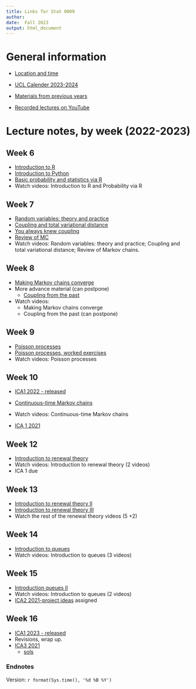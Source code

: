 ```yaml
---
title: Links for Stat 0009
author: 
date:  Fall 2023
output: html_document
---
```


# General information


* [Location and time](https://timetable.ucl.ac.uk/tt/moduleTimet.do?firstReq=Y&moduleId=STAT0009&acadYearFl=N)

* [UCL Calender 2023-2024](https://www.ucl.ac.uk/estates/sites/estates/files/ucl_academic_calendar_2023_2024.pdf)


*  [Materials from previous years](https://tsoo-math.github.io/ucl3/skeleton-stat9-2022.html)

*  [Recorded lectures on YouTube](https://tsoo-math.github.io/ucl2/YT.html)



# Lecture notes, by week (2022-2023)

## Week 6 

*  [Introduction to R](https://tsoo-math.github.io/ucl/intro-R.html)
*  [Introduction to Python](https://nbviewer.jupyter.org/url/tsoo-math.github.io/ucl2/intro-to-python.ipynb/%3Fflush_cache%3Dtrue)
*  [Basic probability and statistics via R](https://tsoo-math.github.io/ucl/prob-viaR.html)
*  Watch videos: Introduction to R and Probability via R


## Week 7

*  [Random variables: theory and practice](https://tsoo-math.github.io/ucl/randomTP.html)
*  [Coupling and total variational distance](https://tsoo-math.github.io/ucl/TV-lec.html)
*  [You always knew coupling](https://tsoo-math.github.io/ucl/coupling-rev.html)
*  [Review of MC](https://tsoo-math.github.io/ucl/reviewMC.html)
*  Watch videos:  Random variables: theory and practice; Coupling and total variational distance; Review of Markov chains.



## Week 8

*  [Making Markov chains converge](https://tsoo-math.github.io/ucl/markov-c.html)
* More advance material (can postpone)
  *  [Coupling from the past](https://tsoo-math.github.io/ucl/coupling-from-past-lec.html)
*  Watch videos:  
    - Making Markov chains converge
    - Coupling from the past (can postpone)





## Week 9

*  [Poisson processes](https://tsoo-math.github.io/ucl/poisson.html)
*  [Poisson processes, worked exercises](https://tsoo-math.github.io/ucl/poisson-ex.worked.html)
*  Watch videos: Poisson processes





## Week 10

* [ICA1 2022 - released](https://tsoo-math.github.io/ucl3/2022-ica1-stat9-release.html)

*  [Continuous-time Markov chains](https://tsoo-math.github.io/ucl/continuous-timeMC.html)
*  Watch videos:  Continuous-time Markov chains
*  [ICA 1 2021](https://tsoo-math.github.io/ucl2/2021-ica1-stat9-release.html)






## Week 12

* [Introduction to renewal theory](https://tsoo-math.github.io/ucl/intro-renewal.html)
* Watch videos:  Introduction to renewal theory (2 videos)
* ICA 1 due 



## Week 13

* [Introduction to renewal theory II](https://tsoo-math.github.io/ucl/intro-renewaltwo.html)
* [Introduction to renewal theory III](https://tsoo-math.github.io/ucl/intro-renewalthree.html)
*  Watch the rest of the renewal theory videos (5 +2)



## Week 14

* [Introduction to queues](https://tsoo-math.github.io/ucl/intro-queues.html) 
* Watch videos: Introduction to queues (3 videos)

## Week 15

* [Introduction queues II](https://tsoo-math.github.io/ucl/intro-queuestwo.html)
* Watch videos:  Introduction to queues (2 videos)
* [ICA2 2021-project ideas](https://tsoo-math.github.io/ucl2/ICAproject-ideas-2021.html) assigned

## Week 16

* [ICA1 2023 - released](https://tsoo-math.github.io/ucl3/2022-ica3-stat9-release.html)
* Revisions, wrap up.
* [ICA3 2021](https://tsoo-math.github.io/ucl2/2021-ica3-stat9-release.html) 
  * [sols](https://tsoo-math.github.io/ucl3/2021-ica3-stat9.html)

### Endnotes

Version: `r format(Sys.time(), '%d %B %Y')`


<br>
<br>
<br>
